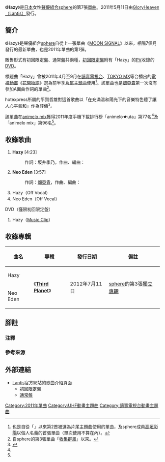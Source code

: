 {{Infobox Single 
| Name           = Hazy
| Artist         = [[sphere_(聲優團體)|sphere]]
| Album          = [[Third_Planet|Third Planet]]
| A-side         = 
| B-side         = Neo Eden
| Released       = 2011年5月11日
| Format         = [[單曲|12cm單曲]]
| Recorded       = 2011年<br />{{JPN}}  
| Genre          = [[日本流行音樂|J-POP]]、[[動畫歌曲|動畫歌曲]]
| Length         = 16分38秒
| Label          = [[Lantis|GloryHeaven（Lantis）]]<br />LASM-34095／LASM-34096（初回限定盤）<br />LASM-4095（通常盤）
| Writer         = 坂井季乃（作詞#1）<br />{{link-ja|黑須克彥|黒須克彦}}（作曲#1）<br />[[畑亞貴|畑亞貴]]（作詞#2）<br />{{link-ja|增田武史|増田武史}}（作曲#2）
| Producer       = 
| Certification  = 
| Chart position = * 週榜第10名{{smaller|（[[Oricon公信榜|Oricon]]）}}
* 2011年5月度月榜第33名{{smaller|（Oricon）}}
* 第13名{{smaller|（{{link-ja|Sound Scan Japan|サウンドスキャンジャパン}}）}}
* 第12名{{smaller|（[[COUNT_DOWN_TV|CDTV]]）}}
* 第28名{{smaller|（[[告示牌_(雜誌)|Billboard JAPAN Hot 100]]）}}
* 第11名{{smaller|（Billboard JAPAN Hot Singles Sales）}}
* 第3名{{smaller|（Billboard JAPAN Hot Animation ）}}
* 2011年度手機下載第96名<br />{{smaller|（短信鈴聲 [[多玩國|animelo mix]]）}}<ref name="animelom20111231">{{Cite web|date=2011-12-09|url=http://melody.animelo.jp/special/2011-ranking/uta4.html|script-title=ja:着うた／2011年／年間ダウンロードランキング／アニメロミックス|work={{lang|ja|アニメロミックス}}|author=|accessdate=2011-12-31|language=ja|archive-date=2019-02-16|archive-url=https://web.archive.org/web/20190216134356/http://melody.animelo.jp/special/2011-ranking/uta4.html|dead-url=no}}</ref>
* 2011年度手機下載第77名<br />{{smaller|（短信鈴聲 animelo★uta）}}<ref name="animelouta20111231">{{Cite web|date=2011-12-09|url=http://uta.animelo.jp/special/2011-ranking/uta3.html|script-title=ja:着うた/2011年／年間ダウンロードランキング／アニメロ★うた|work=animelo★uta|author=|accessdate=2011-12-31|language=ja|archive-date=2012-03-09|archive-url=https://web.archive.org/web/20120309184916/http://uta.animelo.jp/special/2011-ranking/uta3.html|dead-url=no}}</ref>
| Last single    = [[MOON_SIGNAL|MOON SIGNAL]]<br/>（[[2010年|2010年]]）
| This single    = '''Hazy'''<br/>（2011年）
| Next single    = [[LET·ME·DO!!|LET·ME·DO!!]]<br/>（2011年）
| Misc = {{Extra track listing
 | Album = Third Planet
 | Type = studio
 | prev_track = [[LET·ME·DO!!|LET·ME·DO!!]]
 | prev_no = 1
 | this_track = '''Hazy'''
 | track_no = 2
 | next_track = Planet Freedom
 | next_no = 3}}
 {{Extra track listing
 | Type = studio
 | prev_track = Stop Motion
 | prev_no = 6
 | this_track = '''Neo Eden'''
 | track_no = 7
 | next_track = [[HIGH_POWERED|HIGH POWERED]]
 | next_no = 8}}
}}
《'''Hazy'''》是[[日本|日本]]女性[[聲優組合|聲優組合]][[sphere_(聲優團體)|sphere]]的第7張[[單曲|單曲]]。2011年5月11日由[[Lantis|GloryHeaven（Lantis）]]發行。

== 簡介 ==
《Hazy》是聲優組合[[sphere_(聲優團體)|sphere]]自從上一張單曲《[[MOON_SIGNAL|MOON SIGNAL]]》以來，相隔7個月發行的最新單曲，也是2011年單曲的第1彈。

販售形式有初回限定盤、通常盤共兩種，[[限定版|初回限定盤]]附有「Hazy」的[[音樂影片|PV]]收錄的[[DVD|DVD]]。

標題曲「Hazy」曾被2011年4月至9月在[[讀賣電視台|讀賣電視台]]、[[東京都會電視台|TOKYO MX]]等台播出的[[電視動畫|電視動畫]]《[[花開物語|花開物語]]》選為前半季[[主題曲|片尾主題曲]]使用<ref group="注">也是自從「{{link-ja|dear-dear DREAM|dear-dear DREAM}}」以來第2首被選為片尾主題曲使用的單曲，及sphere成員[[高垣彩陽|高垣彩陽]]以個人名義的首張單曲（單次使用不算在內）。</ref>。該單曲也是[[畑亞貴|畑亞貴]]第一次沒有參加A面曲作詞的單曲<ref group="注">自sphere的第3張單曲「[[收集群風/Brave_my_heart|收集群風]]」以來。</ref>。

hotexpress所屬的平賀哲雄對這首歌曲以「在充滿溫和陽光下的音樂特色聽了讓人心平氣和」作為評價<ref>{{Cite web|author=平賀哲雄|authorlink=|coauthors=|date=2011-05|url=http://www.hotexpress.co.jp/review/3066/|title=Hazy|format=|doi=|work=Review|pages=|publisher=hot express|language=ja|accessdate=2011-05-18|archive-url=https://web.archive.org/web/20160304221706/http://www.hotexpress.co.jp/review/3066/|archive-date=2016-03-04|dead-url=yes}}</ref>。

該單曲在[[多玩國|animelo mix]]獲得2011年度手機下載排行榜「animelo★uta」第77名<ref name="animelouta20111231" />及「animelo mix」第96名<ref name="animelom20111231" />。

== 收錄歌曲 ==
# '''Hazy''' [4:23]
#: 作詞：坂井季乃，作曲、編曲：{{link-ja|黑須克彥|黒須克彦}}
# '''Neo Eden''' [3:57]
#: 作詞：[[畑亞貴|畑亞貴]]，作曲、編曲：{{link-ja|增田武史|増田武史}}
# Hazy（Off Vocal）
# Neo Eden（Off Vocal）

; DVD（僅限初回限定盤）
# Hazy（[[音樂影片|Music Clip]]）

== 收錄專輯 ==
{|class="wikitable"
!曲名!!專輯!!發行日期!!備註
|-
|Hazy||rowspan="2"|《'''[[Third_Planet|Third Planet]]'''》||rowspan="2"|2012年7月11日||rowspan="2"|[[sphere_(聲優團體)|sphere]]的第3張[[錄音室專輯|獨立專輯]] 
|-
|Neo Eden
|}

== 腳註 ==
=== 注釋 ===
{{reflist|group="注"}}

=== 參考來源 ===
{{reflist}}

== 外部連結 ==
* [[Lantis|Lantis]]官方網站的歌曲介紹頁面
** [http://gloryheaven.jp/release/data.php?id=6a69fb08497eb2399a3f140c5f35bc45 初回限定盤] {{Wayback|url=http://gloryheaven.jp/release/data.php?id=6a69fb08497eb2399a3f140c5f35bc45 |date=20120126045839 }} {{ja icon}}
** [http://gloryheaven.jp/release/data.php?id=77e46df9a92b69745173d15f1c679381 通常盤] {{Wayback|url=http://gloryheaven.jp/release/data.php?id=77e46df9a92b69745173d15f1c679381 |date=20120126052719 }} {{ja icon}}

{{sphere}}
{{DEFAULTSORT:Hazy}}
[[Category:2011年單曲|Category:2011年單曲]]
[[Category:UHF動畫主題曲|Category:UHF動畫主題曲]]
[[Category:讀賣電視台動畫主題曲|Category:讀賣電視台動畫主題曲]]